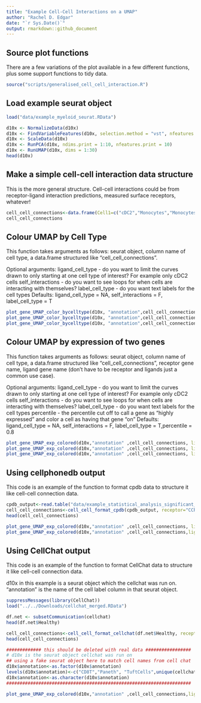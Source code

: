 ```yaml
---
title: "Example Cell-Cell Interactions on a UMAP"
author: "Rachel D. Edgar"
date: "`r Sys.Date()`"
output: rmarkdown::github_document
---
```



## Source plot functions
There are a few variations of the plot available in a few different functions, plus some support functions to tidy data. 
```r
source("scripts/generalised_cell_cell_interaction.R")
```

## Load example seurat object
```r
load("data/example_myeloid_seurat.RData")

d10x <- NormalizeData(d10x)
d10x <- FindVariableFeatures(d10x, selection.method = "vst", nfeatures = 2000)
d10x <- ScaleData(d10x) 
d10x <- RunPCA(d10x, ndims.print = 1:10, nfeatures.print = 10)
d10x <- RunUMAP(d10x, dims = 1:30)
head(d10x)

```


## Make a simple cell-cell interaction data structure
This is the more general structure. Cell-cell interactions could be from receptor-ligand interaction predictions, measured surface receptors, whatever!
```r
cell_cell_connections<-data.frame(Cell1=c("cDC2","Monocytes","Monocytes"), Cell2=c("cDC1","cDC1","Monocytes"))
cell_cell_connections
```


## Colour UMAP by Cell Type
This function takes arguments as follows: seurat object, column name of cell type, a data.frame structured like "cell_cell_connections". 

Optional arguments: ligand_cell_type - do you want to limit the curves drawn to only starting at one cell type of interest? For example only cDC2 cells
self_interactions - do you want to see loops for when cells are interacting with themselves?
label_cell_type - do you want text labels for the cell types
Defaults: ligand_cell_type = NA, self_interactions = F, label_cell_type = T
```r
plot_gene_UMAP_color_bycelltype(d10x, "annotation",cell_cell_connections)
plot_gene_UMAP_color_bycelltype(d10x, "annotation",cell_cell_connections, self_interactions = T)
plot_gene_UMAP_color_bycelltype(d10x, "annotation",cell_cell_connections,ligand_cell_type = "cDC2", label_cell_type=F)
```

## Colour UMAP by expression of two genes
This function takes arguments as follows: seurat object, column name of cell type, a data.frame structured like "cell_cell_connections", receptor gene name, ligand gene name (don't have to be receptor and ligands just a common use case).

Optional arguments: ligand_cell_type - do you want to limit the curves drawn to only starting at one cell type of interest? For example only cDC2 cells
self_interactions - do you want to see loops for when cells are interacting with themselves?
label_cell_type - do you want text labels for the cell types
percentile - the percentile cut off to call a gene as "highly expressed" and color a cell as having that gene "on"
Defaults: ligand_cell_type = NA, self_interactions = F, label_cell_type = T,percentile = 0.8

```r
plot_gene_UMAP_exp_colored(d10x,"annotation" ,cell_cell_connections, ligand = "CCL3", receptor="CCR1")
plot_gene_UMAP_exp_colored(d10x,"annotation" ,cell_cell_connections, ligand = "CCL3", receptor="CCR1", percentile = 0.9)
plot_gene_UMAP_exp_colored(d10x,"annotation" ,cell_cell_connections, ligand = "CCL3", receptor="CCR1",ligand_cell_type = "cDC2")
```



## Using cellphonedb output
This code is an example of the function to format cpdb data to structure it like cell-cell connection data.

```r
cpdb_output<-read.table("data/example_statistical_analysis_significant_means_03_05_2024_15:06:27.txt", sep="\t", header=T)
cell_cell_connections<-cell_cell_format_cpdb(cpdb_output, receptor="CCR1",ligand="CCL3")
head(cell_cell_connections)

plot_gene_UMAP_exp_colored(d10x,"annotation" ,cell_cell_connections, ligand = "CCL3", receptor="CCR1")
plot_gene_UMAP_exp_colored(d10x,"annotation" ,cell_cell_connections,ligand_cell_type = "pDC",ligand = "CCL3", receptor="CCR1")
```





## Using CellChat output
This code is an example of the function to format CellChat data to structure it like cell-cell connection data.

d10x in this example is a seurat object which the cellchat was run on. "annotation" is the name of the cell label column in that seurat object. 
```r
suppressMessages(library(CellChat))
load("../../Downloads/cellchat_merged.RData")

df.net <- subsetCommunication(cellchat)
head(df.net$Healthy)

cell_cell_connections<-cell_cell_format_cellchat(df.net$Healthy, receptor="CD8A",ligand="HLA-B")
head(cell_cell_connections)

############# this should be deleted with real data #################
# d10x is the seurat object cellchat was run on
## using a fake seurat object here to match cell names from cell chat
d10x$annotation<-as.factor(d10x$annotation)
levels(d10x$annotation)<-c("CD8T","Paneth", "TuftCells",unique(cellchat@meta$annotation)[1:7])
d10x$annotation<-as.character(d10x$annotation)
#####################################################################

plot_gene_UMAP_exp_colored(d10x,"annotation" ,cell_cell_connections,ligand_cell_type = "CD8T",ligand = "HLA-B", receptor="CD8A")
```










